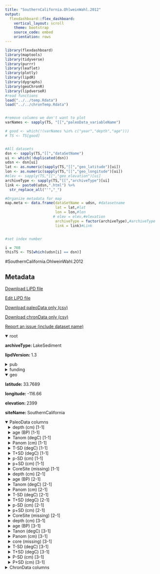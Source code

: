 ```yaml
---
title: "SouthernCalifornia.OhlweinWahl.2012"
output: 
  flexdashboard::flex_dashboard:
    vertical_layout: scroll
    theme: bootstrap
    source_code: embed
    orientation: rows
---
```


```r
library(flexdashboard)
library(maptools)
library(tidyverse)
library(purrr)
library(leaflet)
library(plotly)
library(lipdR)
library(dygraphs)
library(geoChronR)
library(lipdverseR)
#read functions
load("../../temp.Rdata")
load("../../chronTemp.Rdata")


#remove columns we don't want to plot
varNames <- sapply(TS, "[[","paleoData_variableName")

# good <- which(!(varNames %in% c("year","depth","age")))
# TS <- TS[good]


#All datasets
dsn <- sapply(TS,"[[","dataSetName")
ui <- which(!duplicated(dsn))
udsn <- dsn[ui]
lat <- as.numeric(sapply(TS,"[[","geo_latitude")[ui])
lon <- as.numeric(sapply(TS,"[[","geo_longitude")[ui])
#elev <- sapply(TS,"[[","geo_elevation")[ui]
archiveType <- sapply(TS,"[[","archiveType")[ui]
link <- paste0(udsn,".html") %>% 
  str_replace_all("'","_")

#Organize metadata for map
map.meta <- data.frame(dataSetName = udsn, #datasetname
                       lat = lat,#lat
                       lon = lon,#lon
                      # elev = elev,#elevation
                       archiveType = factor(archiveType),#archiveType
                       link = link)#Link


#set index number

i = 768
thisTS <- TS[which(udsn[i] == dsn)]
```
#SouthernCalifornia.OhlweinWahl.2012

Metadata {.sidebar}
-------------------------------------
[Download LiPD file](SouthernCalifornia.OhlweinWahl.2012.lpd)
            

[Edit LiPD file](http://lipd.net/playground?source=http://lipdverse.org/globalHolocene/0_25_5/SouthernCalifornia.OhlweinWahl.2012.lpd)
            

[Download paleoData only (csv)](SouthernCalifornia.OhlweinWahl.2012.csv)
            

[Download chronData only (csv)](SouthernCalifornia.OhlweinWahl.2012-chron.csv)
            

[Report an issue (include dataset name)](https://github.com/nickmckay/LiPDverse/issues)

<details open style="margin-left: 0px">
<summary>root</summary>
<p style="margin-left: 0px"><strong>archiveType: </strong>LakeSediment
<p style="margin-left: 0px"><strong>lipdVersion: </strong>1.3
</details>
<details>
<summary>pub</summary>
<details style="margin-left: 10px">
<summary>pub1</summary>
<p style="margin-left: 10px"><strong>author: </strong>list(list(name = "Ohlwein, Christian"), list(name = "Wahl, Eugene R."))
<p style="margin-left: 10px"><strong>journal: </strong>Quaternary Science Reviews
<p style="margin-left: 10px"><strong>volume: </strong>31
<p style="margin-left: 10px"><strong>pages: </strong>17-29
<p style="margin-left: 10px"><strong>title: </strong>Review of probabilistic pollen-climate transfer methods
</details>
<details style="margin-left: 10px">
<summary>pub2</summary>
<p style="margin-left: 10px"><strong>author: </strong>list(list(name = NA))
</details>
</details>
<details>
<summary>funding</summary>
<details style="margin-left: 10px">
<summary>funding1</summary>
<p style="margin-left: 10px"><strong>agency: </strong>Funding Agency
<p style="margin-left: 10px"><strong>grant: </strong>Grant name or number
</details>
</details>
<details open style="margin-left: 0px">
<summary>geo</summary>
<p style="margin-left: 0px"><strong>latitude: </strong>33.7689
<p style="margin-left: 0px"><strong>longitude: </strong>-116.66
<p style="margin-left: 0px"><strong>elevation: </strong>2399
<p style="margin-left: 0px"><strong>siteName: </strong>SouthernCalifornia
</details>
<details open>
<summary>PaleoData columns</summary>
<details style="margin-left: 10px">
<summary>depth (cm) [1-1]</summary>
<p style="margin-left: 10px"><strong>TSid: </strong>LPDf5ece966
<p style="margin-left: 10px"><strong>variableName: </strong>depth
<p style="margin-left: 10px"><strong>units: </strong>cm
<p style="margin-left: 10px"><strong>useInGlobalTemperatureAnalysis: </strong>FALSE
</details>
<details style="margin-left: 10px">
<summary>age (BP) [1-1]</summary>
<p style="margin-left: 10px"><strong>TSid: </strong>LPDb97c2461
<p style="margin-left: 10px"><strong>variableName: </strong>age
<p style="margin-left: 10px"><strong>units: </strong>BP
<p style="margin-left: 10px"><strong>useInGlobalTemperatureAnalysis: </strong>FALSE
</details>
<details style="margin-left: 10px">
<summary>Tanom (degC) [1-1]</summary>
<p style="margin-left: 10px"><strong>TSid: </strong>LPDb59e4b87
<p style="margin-left: 10px"><strong>variableName: </strong>Tanom
<p style="margin-left: 10px"><strong>units: </strong>degC
<p style="margin-left: 10px"><strong>useInGlobalTemperatureAnalysis: </strong>FALSE
<details>
<summary>interpretation</summary>
<details style="margin-left: 20px">
<summary>1</summary>
<p style="margin-left: 20px"><strong>direction: </strong>positive
<p style="margin-left: 20px"><strong>interpDirection: </strong>positive
<p style="margin-left: 20px"><strong>scope: </strong>climate
<p style="margin-left: 20px"><strong>seasonality: </strong>1 2 3 4 5 6 7 8 9 10 11 12
<p style="margin-left: 20px"><strong>variable: </strong>T
<p style="margin-left: 20px"><strong>variableDetail: </strong>air@surface
</details>
</details>
</details>
<details style="margin-left: 10px">
<summary>Panom (cm) [1-1]</summary>
<p style="margin-left: 10px"><strong>TSid: </strong>LPDf970effe1
<p style="margin-left: 10px"><strong>variableName: </strong>Panom
<p style="margin-left: 10px"><strong>units: </strong>cm
<p style="margin-left: 10px"><strong>useInGlobalTemperatureAnalysis: </strong>FALSE
<details>
<summary>interpretation</summary>
<details style="margin-left: 20px">
<summary>1</summary>
<p style="margin-left: 20px"><strong>direction: </strong>positive
<p style="margin-left: 20px"><strong>interpDirection: </strong>positive
<p style="margin-left: 20px"><strong>scope: </strong>climate
<p style="margin-left: 20px"><strong>seasonality: </strong>1 2 3 4 5 6 7 8 9 10 11 12
<p style="margin-left: 20px"><strong>variable: </strong>M
<p style="margin-left: 20px"><strong>variableDetail: </strong>precip
</details>
</details>
</details>
<details style="margin-left: 10px">
<summary>T-SD (degC) [1-1]</summary>
<p style="margin-left: 10px"><strong>TSid: </strong>LPDd88d222a
<p style="margin-left: 10px"><strong>variableName: </strong>T-SD
<p style="margin-left: 10px"><strong>units: </strong>degC
<p style="margin-left: 10px"><strong>useInGlobalTemperatureAnalysis: </strong>FALSE
</details>
<details style="margin-left: 10px">
<summary>T+SD (degC) [1-1]</summary>
<p style="margin-left: 10px"><strong>TSid: </strong>LPDf970effe
<p style="margin-left: 10px"><strong>variableName: </strong>T+SD
<p style="margin-left: 10px"><strong>units: </strong>degC
<p style="margin-left: 10px"><strong>useInGlobalTemperatureAnalysis: </strong>FALSE
</details>
<details style="margin-left: 10px">
<summary>p-SD (cm) [1-1]</summary>
<p style="margin-left: 10px"><strong>TSid: </strong>LPDf970effe2
<p style="margin-left: 10px"><strong>variableName: </strong>p-SD
<p style="margin-left: 10px"><strong>units: </strong>cm
<p style="margin-left: 10px"><strong>useInGlobalTemperatureAnalysis: </strong>FALSE
</details>
<details style="margin-left: 10px">
<summary>p+SD (cm) [1-1]</summary>
<p style="margin-left: 10px"><strong>TSid: </strong>LPDf970effe3
<p style="margin-left: 10px"><strong>variableName: </strong>p+SD
<p style="margin-left: 10px"><strong>units: </strong>cm
<p style="margin-left: 10px"><strong>useInGlobalTemperatureAnalysis: </strong>FALSE
</details>
<details style="margin-left: 10px">
<summary>CoreSite (missing) [1-1]</summary>
<p style="margin-left: 10px"><strong>TSid: </strong>LPDf970effe4
<p style="margin-left: 10px"><strong>variableName: </strong>CoreSite
<p style="margin-left: 10px"><strong>units: </strong>missing
<p style="margin-left: 10px"><strong>description: </strong>HCCM = Hual Cu Cuish Meadow
<p style="margin-left: 10px"><strong>useInGlobalTemperatureAnalysis: </strong>FALSE
</details>
<details style="margin-left: 10px">
<summary>depth (cm) [2-1]</summary>
<p style="margin-left: 10px"><strong>TSid: </strong>LPD378d6e9c
<p style="margin-left: 10px"><strong>variableName: </strong>depth
<p style="margin-left: 10px"><strong>units: </strong>cm
<p style="margin-left: 10px"><strong>useInGlobalTemperatureAnalysis: </strong>FALSE
</details>
<details style="margin-left: 10px">
<summary>age (BP) [2-1]</summary>
<p style="margin-left: 10px"><strong>TSid: </strong>LPDbfc7cf4e
<p style="margin-left: 10px"><strong>variableName: </strong>age
<p style="margin-left: 10px"><strong>units: </strong>BP
<p style="margin-left: 10px"><strong>useInGlobalTemperatureAnalysis: </strong>FALSE
</details>
<details style="margin-left: 10px">
<summary>Tanom (degC) [2-1]</summary>
<p style="margin-left: 10px"><strong>TSid: </strong>LPD537be86c
<p style="margin-left: 10px"><strong>variableName: </strong>Tanom
<p style="margin-left: 10px"><strong>units: </strong>degC
<p style="margin-left: 10px"><strong>useInGlobalTemperatureAnalysis: </strong>FALSE
<details>
<summary>interpretation</summary>
<details style="margin-left: 20px">
<summary>1</summary>
<p style="margin-left: 20px"><strong>direction: </strong>positive
<p style="margin-left: 20px"><strong>interpDirection: </strong>positive
<p style="margin-left: 20px"><strong>scope: </strong>climate
<p style="margin-left: 20px"><strong>seasonality: </strong>1 2 3 4 5 6 7 8 9 10 11 12
<p style="margin-left: 20px"><strong>variable: </strong>T
<p style="margin-left: 20px"><strong>variableDetail: </strong>air@surface
</details>
</details>
</details>
<details style="margin-left: 10px">
<summary>Panom (cm) [2-1]</summary>
<p style="margin-left: 10px"><strong>TSid: </strong>LPD387da3e90
<p style="margin-left: 10px"><strong>variableName: </strong>Panom
<p style="margin-left: 10px"><strong>units: </strong>cm
<p style="margin-left: 10px"><strong>useInGlobalTemperatureAnalysis: </strong>FALSE
<details>
<summary>interpretation</summary>
<details style="margin-left: 20px">
<summary>1</summary>
<p style="margin-left: 20px"><strong>direction: </strong>positive
<p style="margin-left: 20px"><strong>interpDirection: </strong>positive
<p style="margin-left: 20px"><strong>scope: </strong>climate
<p style="margin-left: 20px"><strong>seasonality: </strong>1 2 3 4 5 6 7 8 9 10 11 12
<p style="margin-left: 20px"><strong>variable: </strong>M
<p style="margin-left: 20px"><strong>variableDetail: </strong>precip
</details>
</details>
</details>
<details style="margin-left: 10px">
<summary>T-SD (degC) [2-1]</summary>
<p style="margin-left: 10px"><strong>TSid: </strong>LPD387da3e9
<p style="margin-left: 10px"><strong>variableName: </strong>T-SD
<p style="margin-left: 10px"><strong>units: </strong>degC
<p style="margin-left: 10px"><strong>useInGlobalTemperatureAnalysis: </strong>FALSE
</details>
<details style="margin-left: 10px">
<summary>T+SD (degC) [2-1]</summary>
<p style="margin-left: 10px"><strong>TSid: </strong>LPDa6507caf
<p style="margin-left: 10px"><strong>variableName: </strong>T+SD
<p style="margin-left: 10px"><strong>units: </strong>degC
<p style="margin-left: 10px"><strong>useInGlobalTemperatureAnalysis: </strong>FALSE
</details>
<details style="margin-left: 10px">
<summary>p-SD (cm) [2-1]</summary>
<p style="margin-left: 10px"><strong>TSid: </strong>LPD387da3e10
<p style="margin-left: 10px"><strong>variableName: </strong>p-SD
<p style="margin-left: 10px"><strong>units: </strong>cm
<p style="margin-left: 10px"><strong>useInGlobalTemperatureAnalysis: </strong>FALSE
</details>
<details style="margin-left: 10px">
<summary>p+SD (cm) [2-1]</summary>
<p style="margin-left: 10px"><strong>TSid: </strong>LPD387da3e11
<p style="margin-left: 10px"><strong>variableName: </strong>p+SD
<p style="margin-left: 10px"><strong>units: </strong>cm
<p style="margin-left: 10px"><strong>useInGlobalTemperatureAnalysis: </strong>FALSE
</details>
<details style="margin-left: 10px">
<summary>CoreSite (missing) [2-1]</summary>
<p style="margin-left: 10px"><strong>TSid: </strong>LPD387da3e12
<p style="margin-left: 10px"><strong>variableName: </strong>CoreSite
<p style="margin-left: 10px"><strong>units: </strong>missing
<p style="margin-left: 10px"><strong>description: </strong>TM = Taquitz Medow, 33.768889, -116.66
<p style="margin-left: 10px"><strong>useInGlobalTemperatureAnalysis: </strong>FALSE
</details>
<details style="margin-left: 10px">
<summary>depth (cm) [3-1]</summary>
<p style="margin-left: 10px"><strong>TSid: </strong>LPD77e16009
<p style="margin-left: 10px"><strong>variableName: </strong>depth
<p style="margin-left: 10px"><strong>units: </strong>cm
<p style="margin-left: 10px"><strong>useInGlobalTemperatureAnalysis: </strong>FALSE
</details>
<details style="margin-left: 10px">
<summary>age (BP) [3-1]</summary>
<p style="margin-left: 10px"><strong>TSid: </strong>LPD874a9b97
<p style="margin-left: 10px"><strong>variableName: </strong>age
<p style="margin-left: 10px"><strong>units: </strong>BP
<p style="margin-left: 10px"><strong>useInGlobalTemperatureAnalysis: </strong>FALSE
</details>
<details style="margin-left: 10px">
<summary>Tanon (degC) [3-1]</summary>
<p style="margin-left: 10px"><strong>TSid: </strong>LPDbf7cf949
<p style="margin-left: 10px"><strong>variableName: </strong>Tanon
<p style="margin-left: 10px"><strong>units: </strong>degC
<p style="margin-left: 10px"><strong>useInGlobalTemperatureAnalysis: </strong>TRUE
<details>
<summary>interpretation</summary>
<details style="margin-left: 20px">
<summary>1</summary>
<p style="margin-left: 20px"><strong>direction: </strong>positive
<p style="margin-left: 20px"><strong>interpDirection: </strong>positive
<p style="margin-left: 20px"><strong>scope: </strong>climate
<p style="margin-left: 20px"><strong>seasonality: </strong>1 2 3 4 5 6 7 8 9 10 11 12
<p style="margin-left: 20px"><strong>variable: </strong>T
<p style="margin-left: 20px"><strong>variableDetail: </strong>air@surface
</details>
</details>
</details>
<details style="margin-left: 10px">
<summary>Panom (cm) [3-1]</summary>
<p style="margin-left: 10px"><strong>TSid: </strong>LPDbf7cf950c
<p style="margin-left: 10px"><strong>variableName: </strong>Panom
<p style="margin-left: 10px"><strong>units: </strong>cm
<p style="margin-left: 10px"><strong>useInGlobalTemperatureAnalysis: </strong>TRUE
<details>
<summary>interpretation</summary>
<details style="margin-left: 20px">
<summary>1</summary>
<p style="margin-left: 20px"><strong>direction: </strong>positive
<p style="margin-left: 20px"><strong>interpDirection: </strong>positive
<p style="margin-left: 20px"><strong>scope: </strong>climate
<p style="margin-left: 20px"><strong>seasonality: </strong>1 2 3 4 5 6 7 8 9 10 11 12
<p style="margin-left: 20px"><strong>variable: </strong>M
<p style="margin-left: 20px"><strong>variableDetail: </strong>precip
</details>
</details>
</details>
<details style="margin-left: 10px">
<summary>core (missing) [3-1]</summary>
<p style="margin-left: 10px"><strong>TSid: </strong>LPD981a64bd
<p style="margin-left: 10px"><strong>variableName: </strong>core
<p style="margin-left: 10px"><strong>units: </strong>missing
<p style="margin-left: 10px"><strong>useInGlobalTemperatureAnalysis: </strong>FALSE
</details>
<details style="margin-left: 10px">
<summary>T-SD (degC) [3-1]</summary>
<p style="margin-left: 10px"><strong>TSid: </strong>LPD9e9f437d
<p style="margin-left: 10px"><strong>variableName: </strong>T-SD
<p style="margin-left: 10px"><strong>units: </strong>degC
<p style="margin-left: 10px"><strong>useInGlobalTemperatureAnalysis: </strong>FALSE
</details>
<details style="margin-left: 10px">
<summary>T+SD (degC) [3-1]</summary>
<p style="margin-left: 10px"><strong>TSid: </strong>LPDbf7cf9491
<p style="margin-left: 10px"><strong>variableName: </strong>T+SD
<p style="margin-left: 10px"><strong>units: </strong>degC
<p style="margin-left: 10px"><strong>useInGlobalTemperatureAnalysis: </strong>FALSE
</details>
<details style="margin-left: 10px">
<summary>P-SD (cm) [3-1]</summary>
<p style="margin-left: 10px"><strong>TSid: </strong>LPDbf7cf951c
<p style="margin-left: 10px"><strong>variableName: </strong>P-SD
<p style="margin-left: 10px"><strong>units: </strong>cm
<p style="margin-left: 10px"><strong>useInGlobalTemperatureAnalysis: </strong>FALSE
</details>
<details style="margin-left: 10px">
<summary>P+SD (cm) [3-1]</summary>
<p style="margin-left: 10px"><strong>TSid: </strong>LPDbf7cf952c
<p style="margin-left: 10px"><strong>variableName: </strong>P+SD
<p style="margin-left: 10px"><strong>units: </strong>cm
<p style="margin-left: 10px"><strong>useInGlobalTemperatureAnalysis: </strong>FALSE
</details>
<details>
<summary>ChronData columns</summary>
<details style="margin-left: 10px">
<summary>depth (cm) [1-1]</summary>
<p style="margin-left: 10px"><strong>TSid: </strong>LPD5532fac7
<p style="margin-left: 10px"><strong>variableName: </strong>depth
<p style="margin-left: 10px"><strong>units: </strong>cm
<p style="margin-left: 10px"><strong>description: </strong>cm
</details>
<details style="margin-left: 10px">
<summary>age (BP) [1-1]</summary>
<p style="margin-left: 10px"><strong>TSid: </strong>LPDc4ad1fa1
<p style="margin-left: 10px"><strong>variableName: </strong>age
<p style="margin-left: 10px"><strong>units: </strong>BP
<p style="margin-left: 10px"><strong>description: </strong>AMS14C
</details>
<details style="margin-left: 10px">
<summary>core (unitless) [1-1]</summary>
<p style="margin-left: 10px"><strong>TSid: </strong>LPD51ce3a8d
<p style="margin-left: 10px"><strong>variableName: </strong>core
<p style="margin-left: 10px"><strong>units: </strong>unitless
<p style="margin-left: 10px"><strong>description: </strong>HCCM
</details>
<details style="margin-left: 10px">
<summary>error (yr) [1-1]</summary>
<p style="margin-left: 10px"><strong>TSid: </strong>LPDff67c1d3
<p style="margin-left: 10px"><strong>variableName: </strong>error
<p style="margin-left: 10px"><strong>units: </strong>yr
</details>
<details style="margin-left: 10px">
<summary>type (NA) [1-1]</summary>
<p style="margin-left: 10px"><strong>TSid: </strong>WEB86f401f8
<p style="margin-left: 10px"><strong>variableName: </strong>type
<p style="margin-left: 10px"><strong>units: </strong>NA
</details>
<details style="margin-left: 10px">
<summary>depth (cm) [2-1]</summary>
<p style="margin-left: 10px"><strong>TSid: </strong>LPDf30da23e
<p style="margin-left: 10px"><strong>variableName: </strong>depth
<p style="margin-left: 10px"><strong>units: </strong>cm
</details>
<details style="margin-left: 10px">
<summary>age (BP) [2-1]</summary>
<p style="margin-left: 10px"><strong>TSid: </strong>LPD11075869
<p style="margin-left: 10px"><strong>variableName: </strong>age
<p style="margin-left: 10px"><strong>units: </strong>BP
</details>
<details style="margin-left: 10px">
<summary>core (unitless) [2-1]</summary>
<p style="margin-left: 10px"><strong>TSid: </strong>LPDf1671a51
<p style="margin-left: 10px"><strong>variableName: </strong>core
<p style="margin-left: 10px"><strong>units: </strong>unitless
<p style="margin-left: 10px"><strong>description: </strong>TM
</details>
<details style="margin-left: 10px">
<summary>error (yr) [2-1]</summary>
<p style="margin-left: 10px"><strong>TSid: </strong>LPD95f5a0d5
<p style="margin-left: 10px"><strong>variableName: </strong>error
<p style="margin-left: 10px"><strong>units: </strong>yr
</details>
<details style="margin-left: 10px">
<summary>type (NA) [2-1]</summary>
<p style="margin-left: 10px"><strong>TSid: </strong>WEBc84f795b
<p style="margin-left: 10px"><strong>variableName: </strong>type
<p style="margin-left: 10px"><strong>units: </strong>NA
</details>

Row {.tabset .tabset-fade}
-----------------------------------------------------------------------

### Sitemap

```r
  map.meta.split <- split(map.meta, map.meta$archiveType)


factpal <- colorFactor("Paired",map.meta$archiveType)
buff <- 15
l <- leaflet() %>% 
  addTiles() %>% 
  fitBounds(map.meta$lon[i]-buff,map.meta$lat[i]-buff,map.meta$lon[i]+buff,map.meta$lat[i]+buff)
  

  
  
names(map.meta.split) %>%
  purrr::walk( function(df) {
    l <<- l %>%
      addMarkers(data=map.meta.split[[df]],
                 lng=~lon, lat=~lat,
                 label=~as.character(archiveType),
                 popup=~paste(str_c('Dataset: <a href="',link,'">',dataSetName,'</a>'),
                                 # str_c("Elevation: ",elev),
                                  str_c("Archive Type: ",archiveType),
                                  sep = "<br>"),
                 group = df,
                 clusterOptions = markerClusterOptions(removeOutsideVisibleBounds = F),
                 labelOptions = labelOptions(noHide = F,
                                             direction = 'auto'))
  })

l %>%
  addLayersControl(position = "bottomleft",
    overlayGroups = names(map.meta.split),
    options = layersControlOptions(collapsed = FALSE,
                                   opacity = 0.8)
  )
```

### Search the LiPDverse (Beta! doesn't work well yet)
```r
#Add google search bar
htmltools::includeHTML("../../googleSearchChunk.html")
```


Row {.tabset .tabset-fade}
-----------------------------------------------------------------------

### Tanom (degC) [1-1]
```r
plotCol(thisTS,ind = 3)
```

### Panom (cm) [1-1]
```r
plotCol(thisTS,ind = 6)
```

### T-SD (degC) [1-1]
```r
plotCol(thisTS,ind = 4)
```

### T+SD (degC) [1-1]
```r
plotCol(thisTS,ind = 5)
```

### p-SD (cm) [1-1]
```r
plotCol(thisTS,ind = 7)
```

### p+SD (cm) [1-1]
```r
plotCol(thisTS,ind = 8)
```

### CoreSite (missing) [1-1]
```r
plotCol(thisTS,ind = 9)
```

### Tanom (degC) [2-1]
```r
plotCol(thisTS,ind = 12)
```

### Panom (cm) [2-1]
```r
plotCol(thisTS,ind = 15)
```

### T-SD (degC) [2-1]
```r
plotCol(thisTS,ind = 13)
```

### T+SD (degC) [2-1]
```r
plotCol(thisTS,ind = 14)
```

### p-SD (cm) [2-1]
```r
plotCol(thisTS,ind = 16)
```

### p+SD (cm) [2-1]
```r
plotCol(thisTS,ind = 17)
```

### CoreSite (missing) [2-1]
```r
plotCol(thisTS,ind = 18)
```

### Tanon (degC) [3-1]
```r
plotCol(thisTS,ind = 22)
```

### Panom (cm) [3-1]
```r
plotCol(thisTS,ind = 25)
```

### core (missing) [3-1]
```r
plotCol(thisTS,ind = 19)
```

### T-SD (degC) [3-1]
```r
plotCol(thisTS,ind = 23)
```

### T+SD (degC) [3-1]
```r
plotCol(thisTS,ind = 24)
```

### P-SD (cm) [3-1]
```r
plotCol(thisTS,ind = 26)
```

### P+SD (cm) [3-1]
```r
plotCol(thisTS,ind = 27)
```

Row {.tabset .tabset-fade}
-----------------------------------------------------------------------

### depth (cm) [1-1]
```r
plotCol(chronTS,ind = 2)
```

### age (BP) [1-1]
```r
plotCol(chronTS,ind = 3)
```

### core (unitless) [1-1]
```r
plotCol(chronTS,ind = 1)
```

### error (yr) [1-1]
```r
plotCol(chronTS,ind = 4)
```

### type (NA) [1-1]
```r
plotCol(chronTS,ind = 5)
```

### depth (cm) [2-1]
```r
plotCol(chronTS,ind = 7)
```

### age (BP) [2-1]
```r
plotCol(chronTS,ind = 8)
```

### core (unitless) [2-1]
```r
plotCol(chronTS,ind = 6)
```

### error (yr) [2-1]
```r
plotCol(chronTS,ind = 9)
```

### type (NA) [2-1]
```r
plotCol(chronTS,ind = 10)
```
